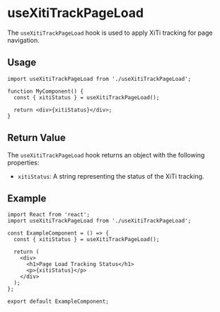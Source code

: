 
<Meta title="Hooks/useXitiTrackPageLoad" />

# useXitiTrackPageLoad

The `useXitiTrackPageLoad` hook is used to apply XiTi tracking for page navigation.

## Usage

```tsx
import useXitiTrackPageLoad from './useXitiTrackPageLoad';

function MyComponent() {
  const { xitiStatus } = useXitiTrackPageLoad();

  return <div>{xitiStatus}</div>;
}
```

## Return Value

The `useXitiTrackPageLoad` hook returns an object with the following properties:

- `xitiStatus`: A string representing the status of the XiTi tracking.

## Example

```tsx
import React from 'react';
import useXitiTrackPageLoad from './useXitiTrackPageLoad';

const ExampleComponent = () => {
  const { xitiStatus } = useXitiTrackPageLoad();

  return (
    <div>
      <h1>Page Load Tracking Status</h1>
      <p>{xitiStatus}</p>
    </div>
  );
};

export default ExampleComponent;
```

